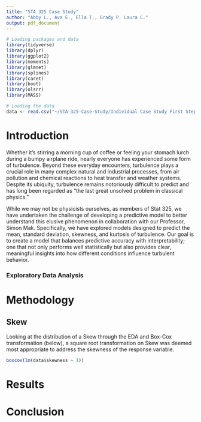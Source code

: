```yaml
---
title: "STA 325 Case Study"
author: "Abby L., Ava E., Ella T., Grady P. Laura C."
output: pdf_document
---
```

```r
# Loading packages and data
library(tidyverse)
library(dplyr)
library(ggplot2)
library(moments)
library(glmnet)  
library(splines) 
library(caret)
library(boot)
library(olsrr)
library(MASS)

# Loading the data
data <- read.csv("~/STA-325-Case-Study/Individual Case Study First Steps/data_transformed.csv")
```


# Introduction

Whether it’s stirring a morning cup of coffee or feeling your stomach lurch during a bumpy airplane ride, nearly everyone has experienced some form of turbulence. Beyond these everyday encounters, turbulence plays a crucial role in many complex natural and industrial processes, from air pollution and chemical reactions to heat transfer and weather systems. Despite its ubiquity, turbulence remains notoriously difficult to predict and has long been regarded as “the last great unsolved problem in classical physics.”

While we may not be physicists ourselves, as members of Stat 325, we have undertaken the challenge of developing a predictive model to better understand this elusive phenomenon in collaboration with our Professor, Simon Mak. Specifically, we have explored models designed to predict the mean, standard deviation, skewness, and kurtosis of turbulence. Our goal is to create a model that balances predictive accuracy with interpretability; one that not only performs well statistically but also provides clear, meaningful insights into how different conditions influence turbulent behavior.


### Exploratory Data Analysis

# Methodology

## Skew

Looking at the distribution of a Skew through the EDA and Box-Cox transformation (below), a square root transformation on Skew was deemed most appropriate to address the skewness of the response variable.

```r
boxcox(lm(data$skewness ~ 1))
```



# Results


# Conclusion